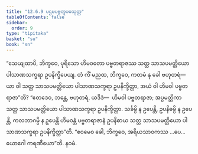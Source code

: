 ```yaml
---
title: "12.6.9 ပဌမပဗ္ဗတူပမသုတ္တ"
tableOfContents: false
sidebar:
  order: 9
type: "tipitaka"
basket: "su"
book: "sn"
---
```



<DynamicBreadcrumb />

<Division number="1129" book="sn" e="ch" v="18" p="448">

<Paragraph number="2425" book="sn">
“သေယျထာပိ, ဘိက္ခဝေ, ပုရိသော ဟိမဝတော ပဗ္ဗတရာဇဿ သတ္တ သာသပမတ္တိယော ပါသာဏသက္ခရာ ဥပနိက္ခိပေယျ. တံ ကိံ မညထ, ဘိက္ခဝေ, ကတမံ နု ခေါ ဗဟုတရံ—  ယာ ဝါ သတ္တ သာသပမတ္တိယော ပါသာဏသက္ခရာ ဥပနိက္ခိတ္တာ, အယံ ဝါ ဟိမဝါ ပဗ္ဗတရာဇာ”တိ? “ဧတဒေဝ, ဘန္တေ, ဗဟုတရံ, ယဒိဒံ—  ဟိမဝါ ပဗ္ဗတရာဇာ; အပ္ပမတ္တိကာ သတ္တ သာသပမတ္တိယော ပါသာဏသက္ခရာ ဥပနိက္ခိတ္တာ. သင်္ခမ္ပိ န ဥပေန္တိ, ဥပနိဓမ္ပိ န ဥပေန္တိ, ကလဘာဂမ္ပိ န ဥပေန္တိ ဟိမဝန္တံ ပဗ္ဗတရာဇာနံ ဥပနိဓာယ သတ္တ သာသပမတ္တိယော ပါသာဏသက္ခရာ ဥပနိက္ခိတ္တာ”တိ. “ဧဝမေဝ ခေါ, ဘိက္ခဝေ, အရိယသာဝကဿ …ပေ…  ယောဂေါ ကရဏီယော”တိ.

</Paragraph>
</Division>

<Paragraph number="2426" type="center" book="sn">
နဝမံ.
</Paragraph>